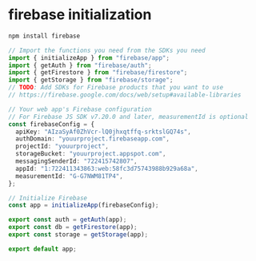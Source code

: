 # firebase initialization

```typescript
npm install firebase
```



```typescript
// Import the functions you need from the SDKs you need
import { initializeApp } from "firebase/app";
import { getAuth } from "firebase/auth";
import { getFirestore } from "firebase/firestore";
import { getStorage } from "firebase/storage";
// TODO: Add SDKs for Firebase products that you want to use
// https://firebase.google.com/docs/web/setup#available-libraries

// Your web app's Firebase configuration
// For Firebase JS SDK v7.20.0 and later, measurementId is optional
const firebaseConfig = {
  apiKey: "AIzaSyAf0ZhVcr-lQ0jhxqtffq-srktslGQ74s",
  authDomain: "youurproject.firebaseapp.com",
  projectId: "youurproject",
  storageBucket: "youurproject.appspot.com",
  messagingSenderId: "722415742807",
  appId: "1:722411343863:web:58fc3d75743988b929a68a",
  measurementId: "G-G7NWM81TP4",
};

// Initialize Firebase
const app = initializeApp(firebaseConfig);

export const auth = getAuth(app);
export const db = getFirestore(app);
export const storage = getStorage(app);

export default app;

```

